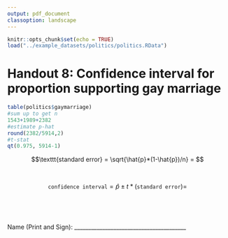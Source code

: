 ```yaml
---
output: pdf_document
classoption: landscape
---
```


\pagenumbering{gobble}

```r
knitr::opts_chunk$set(echo = TRUE)
load("../example_datasets/politics/politics.RData")
```

# Handout 8: Confidence interval for proportion supporting gay marriage

```r
table(politics$gaymarriage)
#sum up to get n
1543+1989+2382
#estimate p-hat
round(2382/5914,2)
#t-stat
qt(0.975, 5914-1)
```

\Large

$$\texttt{standard error} = \sqrt{\hat{p}*(1-\hat{p})/n} = $$

&nbsp;

$$\texttt{confidence interval} = \hat{p} \pm t * (\texttt{standard error}) = $$

&nbsp;

&nbsp;

\normalsize
Name (Print and Sign): ________________________________________

